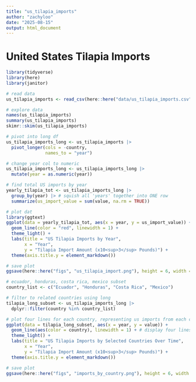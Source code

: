 ```yaml
---
title: "us_tilapia_imports"
author: "zachyloo"
date: "2025-08-15"
output: html_document
---
```


# United States Tilapia Imports

```r
library(tidyverse)
library(here)
library(janitor)
```

```r
# read data
us_tilapia_imports <- read_csv(here::here("data/us_tilapia_imports.csv"))
```

```r
# explore data
names(us_tilapia_imports)
summary(us_tilapia_imports)
skimr::skim(us_tilapia_imports)
```

```r
# pivot into long df
us_tilapia_imports_long <- us_tilapia_imports |> 
  pivot_longer(cols = -country, 
               names_to = "year")

# change year col to numeric
us_tilapia_imports_long <- us_tilapia_imports_long |> 
  mutate(year = as.numeric(year))
```

```r
# find total US imports by year 
yearly_tilapia_tot <- us_tilapia_imports_long |> 
  group_by(year) |> # squish all 'years' together into ONE row
  summarize(us_import_value = sum(value, na.rm = TRUE))
```

```r
# plot dat
library(ggtext)
ggplot(data = yearly_tilapia_tot, aes(x = year, y = us_import_value)) + 
  geom_line(color = "red", linewidth = 1) +
  theme_light() +
  labs(title = "US Tilapia Imports by Year",
       x = "Year",
       y = "Tilapia Import Amount (x10<sup>3</sup> Pounds)") +
  theme(axis.title.y = element_markdown())
```

```r
# save plot
ggsave(here::here("figs", "us_tilapia_import.png"), height = 6, width = 7)
```


```r
# ecuador, honduras, costa rica, mexico subset 
country_list <- c("Ecuador", "Honduras", "Costa Rica", "Mexico")

# filter to related countries using long 
tilapia_long_subset <- us_tilapia_imports_long |> 
  dplyr::filter(country %in% country_list)
```

```r
# plot four lines for each country, representing us imports from each country
ggplot(data = tilapia_long_subset, aes(x = year, y = value)) + 
  geom_line(aes(color = country), linewidth = 1) + # display four lines for each country
  theme_light() +
  labs(title = "US Tilapia Imports by Selected Countries Over Time",
       x = "Year",
       y = "Tilapia Import Amount (x10<sup>3</sup> Pounds)") +
  theme(axis.title.y = element_markdown())

```

```r
# save plot
ggsave(here::here("figs", "imports_by_country.png"), height = 6, width = 7)
```

